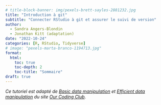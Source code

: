 ```yaml
---
# title-block-banner: img/pexels-brett-sayles-2881232.jpg
title: "Introduction à git"
subtitle: "Connecter RStudio à git et assurer le suivi de version"
author:
  - Sandra Angers-Blondin
  - Jonathan Kitt (adaptation)
date: "2022-10-24"
categories: [R, RStudio, Tidyverse]
# image: "pexels-marta-branco-1194713.jpg"
format: 
  html: 
    toc: true
    toc-depth: 2
    toc-title: "Sommaire"
draft: true
---
```


*Ce tutoriel est adapté de [Basic data manipulation](https://ourcodingclub.github.io/tutorials/data-manip-intro/index.html) et [Efficient data manipulation](https://ourcodingclub.github.io/tutorials/data-manip-efficient/) du site [Our Coding Club](https://ourcodingclub.github.io/).*

<br>
